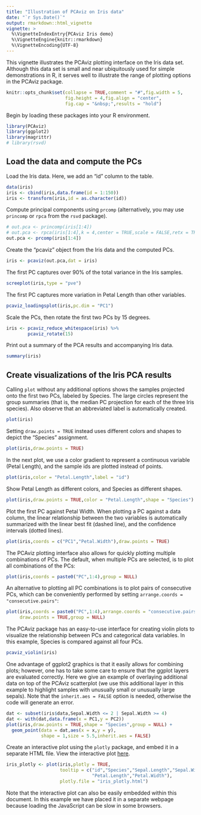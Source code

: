 ```yaml
---
title: "Illustration of PCAviz on Iris data"
date: "`r Sys.Date()`"
output: rmarkdown::html_vignette
vignette: >
  %\VignetteIndexEntry{PCAviz Iris demo}
  %\VignetteEngine{knitr::rmarkdown}
  %\VignetteEncoding{UTF-8}
---
```


This vignette illustrates the PCAviz plotting interface on the Iris
data set. Although this data set is small and near ubiquitously used
for simple demonstrations in R, it serves well to illustrate the range
of plotting options in the PCAviz package.

```r
knitr::opts_chunk$set(collapse = TRUE,comment = "#",fig.width = 5,
                      fig.height = 4,fig.align = "center",
                      fig.cap = "&nbsp;",results = "hold")
```

Begin by loading these packages into your R environment. 

```r
library(PCAviz)
library(ggplot2)
library(magrittr)
# library(rsvd)
```

## Load the data and compute the PCs

Load the Iris data. Here, we add an "id" column to the table.

```r
data(iris)
iris <- cbind(iris,data.frame(id = 1:150))
iris <- transform(iris,id = as.character(id))
```

Compute principal components using `prcomp` (alternatively,
you may use `princomp` or `rpca` from the `rsvd` package).

```r
# out.pca <- princomp(iris[1:4])
# out.pca <- rpca(iris[1:4],k = 4,center = TRUE,scale = FALSE,retx = TRUE)
out.pca <- prcomp(iris[1:4])
```

Create the "pcaviz" object from the Iris data and the computed PCs.

```r
iris <- pcaviz(out.pca,dat = iris)
```

The first PC captures over 90% of the total variance in the Iris
samples.

```r
screeplot(iris,type = "pve")
```

The first PC captures more variation in Petal Length than other variables.

```r
pcaviz_loadingsplot(iris,pc.dim = "PC1")
```

Scale the PCs, then rotate the first two PCs by 15 degrees.

```r
iris <- pcaviz_reduce_whitespace(iris) %>%
        pcaviz_rotate(15)
```
		
Print out a summary of the PCA results and accompanying Iris data.

```r
summary(iris)
```

## Create visualizations of the Iris PCA results

Calling `plot` without any additional options shows the samples projected 
onto the first two PCs, labeled by Species.  The large circles represent the 
group summaries  (that is, the median PC projection for each of the three Iris 
species). Also observe that an abbreviated label is automatically created.

```r
plot(iris)
```

Setting `draw.points = TRUE` instead uses different colors and shapes to
depict the "Species" assignment.

```r
plot(iris,draw.points = TRUE)
```

In the next plot, we use a color gradient to represent a continuous variable
(Petal Length), and the sample ids are plotted instead of points.

```r
plot(iris,color = "Petal.Length",label = "id")
```

Show Petal Length as different colors, and Species as different shapes.

```r
plot(iris,draw.points = TRUE,color = "Petal.Length",shape = "Species")
```

Plot the first PC against Petal Width. When plotting a PC against a data
column, the linear relationship between the two variables is automatically
summarized with the linear best fit (dashed line), and the confidence 
intervals (dotted lines).

```r
plot(iris,coords = c("PC1","Petal.Width"),draw.points = TRUE)
```

The PCAviz plotting interface also allows for quickly plotting
multiple combinations of PCs. The default, when multiple PCs are
selected, is to plot all combinations of the PCs:

```r
plot(iris,coords = paste0("PC",1:4),group = NULL)
```

An alternative to plotting all PC combinations is to plot pairs of
consecutive PCs, which can be conveniently performed by setting
`arrange.coords = "consecutive.pairs"`:

```r
plot(iris,coords = paste0("PC",1:4),arrange.coords = "consecutive.pairs",
     draw.points = TRUE,group = NULL)
```
	 
The PCAviz package has an easy-to-use interface for creating
violin plots to visualize the relationship between PCs and categorical
data variables. In this example, Species is compared against all four PCs.

```r
pcaviz_violin(iris)
```

One advantage of ggplot2 graphics is that it easily allows for combining 
plots; however, one has to take some care to ensure that the ggplot layers
are evaluated correctly. Here we give an example of overlaying additional 
data on top of the PCAviz scatterplot (we use this additional layer in this
example to highlight samples with unusually small or unusually large sepals). 
Note that the `inherit.aes = FALSE` option is needed, otherwise the code 
will generate an error.

```r
dat <- subset(iris$data,Sepal.Width <= 2 | Sepal.Width >= 4)
dat <- with(dat,data.frame(x = PC1,y = PC2))
plot(iris,draw.points = TRUE,shape = "Species",group = NULL) +
  geom_point(data = dat,aes(x = x,y = y),
             shape = 1,size = 5.5,inherit.aes = FALSE)
```

Create an interactive plot using the `plotly` package, and embed it in a 
separate HTML file. View the interactive plot [here](iris_plotly.html).

```r
iris_plotly <- plot(iris,plotly = TRUE,
                    tooltip = c("id","Species","Sepal.Length","Sepal.Width",
                                "Petal.Length","Petal.Width"),
                    plotly.file = "iris_plotly.html")
```

Note that the interactive plot can also be easily embedded within this 
document. In this example we have placed it in a separate webpage because
loading the JavaScript can be slow in some browsers.
